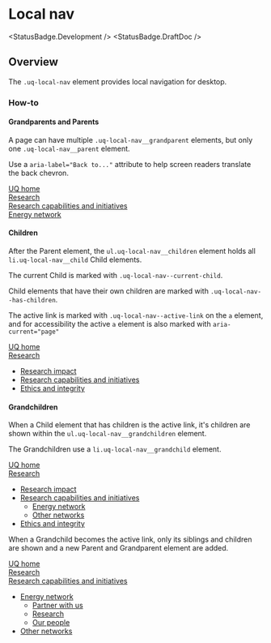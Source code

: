 
<Meta of={LocalNavStories} />

# Local nav

<StatusBadge.Development />
<StatusBadge.DraftDoc />

## Overview

The `.uq-local-nav` element provides local navigation for desktop.

<Canvas>
  <Story of={LocalNavStories.LocalNav} />
</Canvas>

### How-to

#### Grandparents and Parents

A page can have multiple `.uq-local-nav__grandparent` elements,
but only one `.uq-local-nav__parent` element.

Use a `aria-label="Back to..."` attribute to help screen readers translate the
back chevron.

<Canvas>
  <nav className="uq-local-nav" aria-label="Local navigation">
    <div className="uq-local-nav__grandparent">
      <a className="uq-local-nav__link" href="#" aria-label="Back to UQ home">UQ home</a>
    </div>
    <div className="uq-local-nav__grandparent">
      <a className="uq-local-nav__link" href="#" aria-label="Back to Research">Research</a>
    </div>
    <div className="uq-local-nav__grandparent">
      <a
        className="uq-local-nav__link"
        href="#"
        aria-label="Back to Research capabilities and initiatives"
      >Research capabilities and initiatives</a>
    </div>
    <div className="uq-local-nav__parent">
      <a
        className="uq-local-nav__link"
        href="#"
        aria-label="Back to Energy network"
      >Energy network</a>
    </div>
  </nav>
</Canvas>

#### Children

After the Parent element, the `ul.uq-local-nav__children` element holds all `li.uq-local-nav__child` Child elements.

The current Child is marked with `.uq-local-nav--current-child`.

Child elements that have their own children are marked with `.uq-local-nav--has-children`.

The active link is marked with `.uq-local-nav--active-link` on the `a` element, and
for accessibility the active `a` element is also marked with `aria-current="page"`

<Canvas>
  <nav className="uq-local-nav" aria-label="Local navigation">
    <div className="uq-local-nav__grandparent">
      <a className="uq-local-nav__link" href="#" aria-label="Back to UQ home">UQ home</a>
    </div>
    <div className="uq-local-nav__parent">
      <a className="uq-local-nav__link" href="#" aria-label="Back to Research">Research</a>
    </div>
    <ul className="uq-local-nav__children">
      <li className="uq-local-nav__child uq-local-nav--current-child">
        <a
          className="uq-local-nav__link uq-local-nav--active-link"
          href="#"
          aria-current="page"
        >Research impact</a>
      </li>
      <li className="uq-local-nav__child uq-local-nav--has-children">
        <a className="uq-local-nav__link" href="#">Research capabilities and initiatives</a>
      </li>
      <li className="">
        <a className="uq-local-nav__link" href="#">Ethics and integrity</a>
      </li>
    </ul>
  </nav>
</Canvas>

#### Grandchildren

When a Child element that has children is the active link, it's children are shown
within the `ul.uq-local-nav__grandchildren` element.

The Grandchildren use a `li.uq-local-nav__grandchild` element.

<Canvas>
  <nav className="uq-local-nav" aria-label="Local navigation">
    <div className="uq-local-nav__grandparent">
      <a className="uq-local-nav__link" href="#" aria-label="Back to UQ home">UQ home</a>
    </div>
    <div className="uq-local-nav__parent">
      <a className="uq-local-nav__link" href="#" aria-label="Back to Research">Research</a>
    </div>
    <ul className="uq-local-nav__children">
      <li className="uq-local-nav__child">
        <a className="uq-local-nav__link" href="#">Research impact</a>
      </li>
      <li className="uq-local-nav__child uq-local-nav--has-children uq-local-nav--current-child">
        <a
          className="uq-local-nav__link uq-local-nav--active-link"
          href="#"
          aria-current="page"
        >Research capabilities and initiatives</a>
        <ul className="uq-local-nav__grandchildren">
          <li className="uq-local-nav__grandchild uq-local-nav--has-children">
            <a className="uq-local-nav__link" href="#">Energy network</a>
          </li>
          <li className="uq-local-nav__grandchild">
            <a className="uq-local-nav__link" href="#">Other networks</a>
          </li>
        </ul>
      </li>
      <li className="uq-local-nav__child">
        <a className="uq-local-nav__link" href="#">Ethics and integrity</a>
      </li>
    </ul>
  </nav>
</Canvas>

When a Grandchild becomes the active link, only its siblings and children are
shown and a new Parent and Grandparent element are added.

<Canvas>
  <nav className="uq-local-nav" aria-label="Local navigation">
    <div className="uq-local-nav__grandparent">
      <a className="uq-local-nav__link" href="#" aria-label="Back to UQ home">UQ home</a>
    </div>
    <div className="uq-local-nav__grandparent">
      <a className="uq-local-nav__link" href="#" aria-label="Back to Research">Research</a>
    </div>
    <div className="uq-local-nav__parent">
      <a
        className="uq-local-nav__link"
        href="#"
        aria-label="Back to Research capabilities and initiatives"
      >Research capabilities and initiatives</a>
    </div>
    <ul className="uq-local-nav__children">
      <li className="uq-local-nav__child uq-local-nav--has-children uq-local-nav--current-child">
        <a
          className="uq-local-nav__link uq-local-nav--active-link"
          href="#"
          aria-current="page"
        >Energy network</a>
        <ul className="uq-local-nav__grandchildren">
          <li className="uq-local-nav__grandchild uq-local-nav__child uq-local-nav--has-children">
            <a className="uq-local-nav__link" href="#">Partner with us</a>
          </li>
          <li className="uq-local-nav__grandchild uq-local-nav__child">
            <a className="uq-local-nav__link" href="#">Research</a>
          </li>
          <li className="uq-local-nav__grandchild uq-local-nav__child">
            <a className="uq-local-nav__link" href="#">Our people</a>
          </li>
        </ul>
      </li>
      <li className="uq-local-nav__child">
        <a className="uq-local-nav__link" href="#">Other networks</a>
      </li>
    </ul>
  </nav>
</Canvas>
